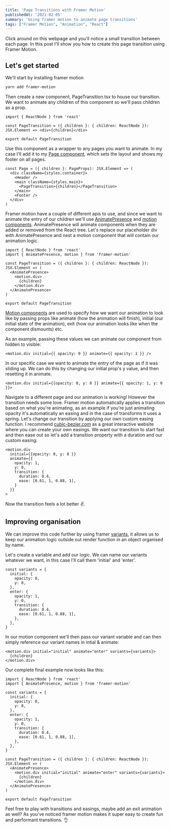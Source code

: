 ```yaml
---
title: 'Page Transitions with Framer Motion'
publishedAt: '2021-02-05'
summary: 'Using framer motion to animate page transitions'
tags: ["Framer Motion", "Animation", "React"]
---
```


Click around on this webpage and you'll notice a small transition between each page. In this post I'll show you how to create this page transition using Framer Motion.

## Let's get started

We'll start by installing framer motion

```bash
yarn add framer-motion
```

Then create a new component, PageTransition.tsx to house our transition. We want to animate any children of this component so we'll pass children as a prop.

```tsx
import { ReactNode } from 'react'

const PageTransition = ({ children }: { children: ReactNode }): JSX.Element => <div>{children}</div>

export default PageTransition
```

Use this component as a wrapper to any pages you want to animate. In my case I'll add it to my [Page component](https://github.com/samuelkraft/samuelkraft-next/blob/master/components/page.tsx#L29), which sets the layout and shows my footer on all pages.

```tsx {5}
const Page = ({ children }: PageProps): JSX.Element => (
  <div className={styles.container}>
    <Header />
    <main className={styles.main}>
      <PageTransition>{children}</PageTransition>
    </main>
    <Footer />
  </div>
)
```

Framer motion have a couple of different apis to use, and since we want to animate the entry of our children we'll use [AnimatePresence](https://www.framer.com/api/motion/animate-presence/) and [motion components](https://www.framer.com/api/motion/component/). AnimatePresence will animate components when they are added or removed from the React tree. Let's replace our placeholder div with AnimatePresence and nest a motion component that will contain our animation logic.

```tsx
import { ReactNode } from 'react'
import { AnimatePresence, motion } from 'framer-motion'

const PageTransition = ({ children }: { children: ReactNode }): JSX.Element => (
  <AnimatePresence>
    <motion.div>
      {children}
    </motion.div>
  </AnimatePresence>
)

export default PageTransition
```

[Motion components](https://www.framer.com/api/motion/component/) are used to specify how we want our animation to look like by passing props like animate (how the animation will finish), initial (our initial state of the animation), exit (how our animation looks like when the component dismounts) etc.

As an example, passing these values we can animate our component from hidden to visible:

```tsx
<motion.div initial={{ opacity: 0 }} animate={{ opacity: 1 }} />
```

In our specific case we want to animate the entry of the page as if it was sliding up. We can do this by changing our initial prop's y value, and then resetting it in animate.

```tsx
<motion.div initial={{opacity: 0, y: 8 }} animate={{ opacity: 1, y: 0 }}>
```

Navigate to a different page and our animation is working! However the transition needs some love. Framer motion automatically applies a transition based on what you're animating, as an example if you're just animating opacity it's automatically an easing and in the case of transforms it uses a spring. Let's change our transition by applying our own custom easing function. I recommend [cubic-bezier.com](http://cubic-bezier.com) as a great interactive website where you can create your own easings. We want our transition to start fast and then ease out so let's add a transition property with a duration and our custom easing:

```tsx
<motion.div
  initial={{opacity: 0, y: 8 }}
  animate={{
    opacity: 1,
    y: 0,
    transition: {
      duration: 0.4,
      ease: [0.61, 1, 0.88, 1],
    }
  }}
>
```

Now the transition feels a lot better ✌️.

## Improving organisation

We can improve this code further by using framer [variants](https://www.framer.com/api/motion/component/#animationprops.variants), it allows us to keep our animation logic outside out render function in an object organised by name.

Let's create a variable and add our logic. We can name our variants whatever we want, in this case I'll call them 'initial' and 'enter'.

```tsx
const variants = {
  initial: {
    opacity: 0,
    y: 8,
  },
  enter: {
    opacity: 1,
    y: 0,
    transition: {
      duration: 0.4,
      ease: [0.61, 1, 0.88, 1],
    },
  },
}
```

In our motion component we'll then pass our variant variable and can then simply reference our variant names in intial & animate:

```tsx
<motion.div initial="initial" animate="enter" variants={variants}>
  {children}
</motion.div>
```

Our complete final example now looks like this:
```tsx
import { ReactNode } from 'react'
import { AnimatePresence, motion } from 'framer-motion'

const variants = {
  initial: {
    opacity: 0,
    y: 8,
  },
  enter: {
    opacity: 1,
    y: 0,
    transition: {
      duration: 0.4,
      ease: [0.61, 1, 0.88, 1],
    },
  },
}

const PageTransition = ({ children }: { children: ReactNode }): JSX.Element => (
  <AnimatePresence>
    <motion.div initial="initial" animate="enter" variants={variants}>
      {children}
    </motion.div>
  </AnimatePresence>
)

export default PageTransition
```

Feel free to play with transitions and easings, maybe add an exit animation as well? As you've noticed framer motion makes it super easy to create fun and performant transitions. 👌
